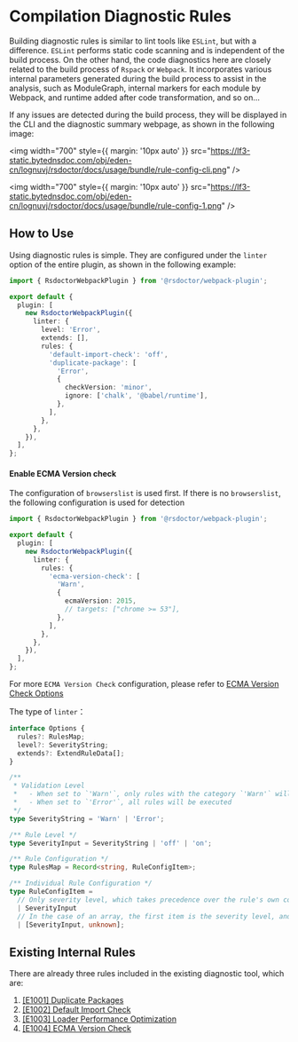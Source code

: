 # Compilation Diagnostic Rules

Building diagnostic rules is similar to lint tools like `ESLint`, but with a difference. `ESLint` performs static code scanning and is independent of the build process. On the other hand, the code diagnostics here are closely related to the build process of `Rspack` or `Webpack`. It incorporates various internal parameters generated during the build process to assist in the analysis, such as ModuleGraph, internal markers for each module by Webpack, and runtime added after code transformation, and so on...

If any issues are detected during the build process, they will be displayed in the CLI and the diagnostic summary webpage, as shown in the following image:

<img
  width="700"
  style={{ margin: '10px auto' }}
  src="https://lf3-static.bytednsdoc.com/obj/eden-cn/lognuvj/rsdoctor/docs/usage/bundle/rule-config-cli.png"
/>

<img
  width="700"
  style={{ margin: '10px auto' }}
  src="https://lf3-static.bytednsdoc.com/obj/eden-cn/lognuvj/rsdoctor/docs/usage/bundle/rule-config-1.png"
/>

## How to Use

Using diagnostic rules is simple. They are configured under the `linter` option of the entire plugin, as shown in the following example:

```ts
import { RsdoctorWebpackPlugin } from '@rsdoctor/webpack-plugin';

export default {
  plugin: [
    new RsdoctorWebpackPlugin({
      linter: {
        level: 'Error',
        extends: [],
        rules: {
          'default-import-check': 'off',
          'duplicate-package': [
            'Error',
            {
              checkVersion: 'minor',
              ignore: ['chalk', '@babel/runtime'],
            },
          ],
        },
      },
    }),
  ],
};
```

#### Enable ECMA Version check

The configuration of `browserslist` is used first. If there is no `browserslist`, the following configuration is used for detection

```ts
import { RsdoctorWebpackPlugin } from '@rsdoctor/webpack-plugin';

export default {
  plugin: [
    new RsdoctorWebpackPlugin({
      linter: {
        rules: {
          'ecma-version-check': [
            'Warn',
            {
              ecmaVersion: 2015,
              // targets: ["chrome >= 53"],
            },
          ],
        },
      },
    }),
  ],
};
```

For more `ECMA Version Check` configuration, please refer to [ECMA Version Check Options](https://github.com/rspack-contrib/rsbuild-plugin-check-syntax?tab=readme-ov-file#options)

The type of `linter`：

```ts
interface Options {
  rules?: RulesMap;
  level?: SeverityString;
  extends?: ExtendRuleData[];
}

/**
 * Validation Level
 *   - When set to `'Warn'`, only rules with the category `'Warn'` will be executed
 *   - When set to `'Error'`, all rules will be executed
 */
type SeverityString = 'Warn' | 'Error';

/** Rule Level */
type SeverityInput = SeverityString | 'off' | 'on';

/** Rule Configuration */
type RulesMap = Record<string, RuleConfigItem>;

/** Individual Rule Configuration */
type RuleConfigItem =
  // Only severity level, which takes precedence over the rule's own configuration
  | SeverityInput
  // In the case of an array, the first item is the severity level, and the second item is the rule configuration
  | [SeverityInput, unknown];
```

## Existing Internal Rules

There are already three rules included in the existing diagnostic tool, which are:

1. [[E1001] Duplicate Packages](./bundle-alerts#%E9%87%8D%E5%A4%8D%E7%AC%AC%E4%B8%89%E6%96%B9%E5%8C%85)
2. [[E1002] Default Import Check](../more/rules)
3. [[E1003] Loader Performance Optimization](../more/rules)
4. [[E1004] ECMA Version Check](../more/rules)
